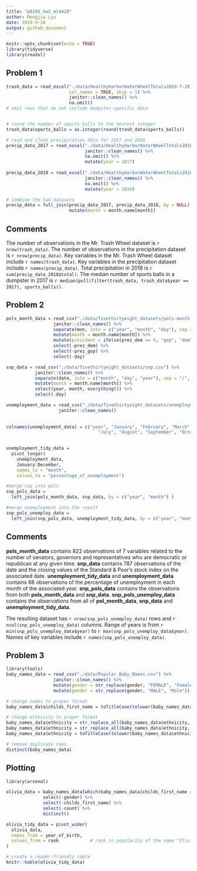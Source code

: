 ```yaml
---
title: "p8105_hw2_ml4420"
author: Mengjia Lyu
date: 2019-9-26
output: github_document
---
```


```r
knitr::opts_chunk$set(echo = TRUE)
library(tidyverse)
library(readxl)
```

## Problem 1



```r


trash_data = read_excel("./data/HealthyHarborWaterWheelTotals2018-7-28.xlsx", sheet = "Mr. Trash Wheel", range = cell_cols("A:N"), 
                        col_names = TRUE, skip = 1) %>%
                        janitor::clean_names() %>%
                        na.omit()
# omit rows that do not include dumpster-specific data


# round the number of sports balls to the nearest integer
trash_data$sports_balls = as.integer(round(trash_data$sports_balls))

```

```r

# read and clean precipitation data for 2017 and 2018
precip_data_2017 = read_excel("./data/HealthyHarborWaterWheelTotals2018-7-28.xlsx", sheet = "2017 Precipitation", col_names = TRUE, skip = 1) %>%
                              janitor::clean_names() %>%
                              na.omit() %>%
                              mutate(year = 2017)
 
precip_data_2018 = read_excel("./data/HealthyHarborWaterWheelTotals2018-7-28.xlsx", sheet = "2018 Precipitation", col_names = TRUE, skip = 1) %>%
                              janitor::clean_names() %>%
                              na.omit() %>%
                              mutate(year = 2018)

# combine the two datasets
precip_data = full_join(precip_data_2017, precip_data_2018, by = NULL) %>%
                        mutate(month = month.name[month])
```

## Comments
The number of observations in the Mr. Trash Wheel dataset is `r nrow(trash_data)`. The number of observations in the precipitation dataset is `r nrow(precip_data)`. Key variables in the Mr. Trash Wheel dataset include `r names(trash_data)`. Key variables in the precipitation dataset include `r names(precip_data)`. Total precipitation in 2018 is `r sum(precip_data_2018$total)`. The median number of sports balls in a dumpster in 2017 is `r median(pull(filter(trash_data, trash_data$year == 2017), sports_balls))`.


## Problem 2
```r
pols_month_data = read_csv("./data/fivethirtyeight_datasets/pols-month.csv") %>%
                  janitor::clean_names() %>%
                  separate(mon, into = c("year", "month", "day"), sep = "-", convert = TRUE) %>%    #break up mon into integer variables
                  mutate(month = month.name[month]) %>%                                             #replace month number with month name
                  mutate(president = ifelse(prez_dem == 0, "gop", "dem")) %>%                       #create new variable president
                  select(-prez_dem) %>%                                                             #remove prez_dem, prez_gop, day
                  select(-prez_gop) %>%
                  select(-day)

```

```r
snp_data = read_csv("./data/fivethirtyeight_datasets/snp.csv") %>%
           janitor::clean_names() %>%
           separate(date, into = c("month", "day", "year"), sep = "/", convert = TRUE) %>%          #arrange according to year and month
           mutate(month = month.name[month]) %>% 
           select(year, month, everything()) %>%
           select(-day)

```

```r
unemployment_data = read_csv("./data/fivethirtyeight_datasets/unemployment.csv") %>%
                    janitor::clean_names() 
                    
  
colnames(unemployment_data) = c("year", "January", "February", "March", "April", "May", "June",
                                   "July", "August", "September", "October", "November", "December")

  
unemployment_tidy_data = 
  pivot_longer(
    unemployment_data,
    January:December,
    names_to = "month",
    values_to = "percentage_of_unemployment")

#merge snp into pols
snp_pols_data = 
  left_join(pols_month_data, snp_data, by = c("year", "month") )

#merge unemployment into the result
snp_pols_unemploy_data = 
  left_join(snp_pols_data, unemployment_tidy_data, by = c("year", "month"))

```
## Comments
**pols_month_data** contains 822 observations of 7 variables related to the number of senators, governors and representatives who are democratic or republican at any given time.
**snp_data** contains 787 observations of the date and the closing values of the Standard & Poor's stock index on the associated date.
**unemployment_tidy_data** and **unemployment_data** contains 68 observations of the percentage of unemployment in each month of the associated year.
**snp_pols_data** contains the observations from both **pols_month_data** and **snp_data**.
**snp_pols_unemploy_data** contains the observations from all of **pol_month_data**, **snp_data** and **unemployment_tidy_data**.

The resulting dataset has `r nrow(snp_pols_unemploy_data)` rows and `r ncol(snp_pols_unemploy_data)` columns.
Range of years is from `r min(snp_pols_unemploy_data$year)` to `r max(snp_pols_unemploy_data$year)`.
Names of key variables include `r names(snp_pols_unemploy_data)`.

## Problem 3
```r

library(tools)
baby_names_data = read_csv("./data/Popular_Baby_Names.csv") %>%
                  janitor::clean_names() %>%
                  mutate(gender = str_replace(gender, "FEMALE", "Female")) %>%
                  mutate(gender = str_replace(gender, "MALE", "Male"))

# change names to proper format
baby_names_data$childs_first_name = toTitleCase(tolower(baby_names_data$childs_first_name))

# change ethnicity to proper format
baby_names_data$ethnicity = str_replace_all(baby_names_data$ethnicity, "PACI$", "PACIFIC ISLANDER")
baby_names_data$ethnicity = str_replace_all(baby_names_data$ethnicity, "HISP$", "HISPANIC")
baby_names_data$ethnicity = toTitleCase(tolower(baby_names_data$ethnicity))

# remove duplicate rows
distinct(baby_names_data)                                                   
```

## Plotting

```r
library(arsenal)

olivia_data = baby_names_data[which(baby_names_data$childs_first_name == "Olivia"), ] %>%
              select(-gender) %>%
              select(-childs_first_name) %>%
              select(-count) %>%
              distinct()

olivia_tidy_data = pivot_wider(
  olivia_data,
  names_from = year_of_birth,
  values_from = rank            # rank in popularity of the name "Olivia" over time    
)

# create a reader-friendly table
knitr::kable(olivia_tidy_data)
          


```